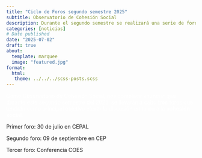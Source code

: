 ```yaml
---
title: "Ciclo de Foros segundo semestre 2025"
subtitle: Observatorio de Cohesión Social
description: Durante el segundo semestre se realizará una serie de foros en conjunto con distintas organizaciones centrados en la cohesión social.
categories: [noticias]
# Date published
date: "2025-07-02"
draft: true
about:
  template: marquee
  image: "featured.jpg" 
format: 
  html: 
   theme: ../../../scss-posts.scss 
---
```


<span style="color: white;">Como Observatorio de Cohesión Social, nos complace anunciar que durante este segundo semestre del 2025, se llevarán a cabo **tres** foros que tendrán como principal objetivo elevar la discusión en torno a la **cohesión social**.

Primer foro: 30 de julio en CEPAL

Segundo foro: 09 de septiembre en CEP

Tercer foro: Conferencia COES
